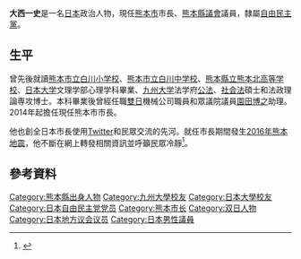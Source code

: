 {{Infobox Officeholder
| name  = 大西 一史
| original_name = 
| native_name_lang = 
| image =  
| imagesize = 
| country = {{JPN}}
| office           = [[File:Flag_of_Kumamoto,_Kumamoto.svg|22px]]第32、33任[[熊本縣|熊本縣]][[熊本市|熊本市]]市長
| term_start       = 2014年12月3日
| term_end         = 
| predecessor      = {{link-ja|幸山政史|幸山政史}}
| successor        = 
| office2 = {{flagicon|Kumamoto}}[[熊本縣議會|熊本縣議會]]議員
| term_start2 = 1997年12月21日
| term_end2 = 2014年10月6日
|constituency2 = [[熊本市|熊本市]]選区
| birth_date = {{birth date and age|1967|12|9}}
| birth_place = {{JPN}}[[熊本縣|熊本縣]][[熊本市|熊本市]]
| native_place = 
| parents = 
| relatives = 
| spouse = 
| party = （[[無黨籍|無黨籍]]→）<br />（[[自由民主党_(日本)|自由民主党]]→）<br />無黨籍
| alma_mater   = [[九州大学|九州大学]]大學院法學府
| website      = [https://www.kazufumi.com 官方網站]
}}
'''大西一史'''{{BD|1967年|12月9日|||}}是一名[[日本|日本]]政治人物，現任[[熊本市|熊本市]]市長、[[熊本縣議會|熊本縣議會]]議員，隸屬[[自由民主黨_(日本)|自由民主黨]]。

==生平==
曾先後就讀[[熊本市立白川小学校|熊本市立白川小学校]]、[[熊本市立白川中学校|熊本市立白川中学校]]、[[熊本縣立熊本北高等学校|熊本縣立熊本北高等学校]]、[[日本大学|日本大学]]文理学部心理学科畢業、[[九州大学|九州大学]]法学府[[公法|公法]]、[[社会法|社会法]]碩士和法政理論専攻博士。本科畢業後曾經任職[[雙日|雙日]]機械公司職員和眾議院議員[[園田博之|園田博之]]助理。2014年起擔任現任熊本市市長。

他也創全日本市長使用[[Twitter|Twitter]]和民眾交流的先河。就任市長期間發生[[2016年熊本地震|2016年熊本地震]]，他不斷在網上轉發相關資訊並呼籲民眾冷靜<ref>{{Cite web |url=http://news.eastday.com/w/20160416/u1a9302911p1.html |title=日本再次发生7.3级地震 当地居民在睡梦中被震醒 |access-date=2016-04-22 |archive-date=2020-05-15 |archive-url=https://web.archive.org/web/20200515152128/http://news.eastday.com/w/20160416/u1a9302911p1.html |dead-url=no }}</ref>。

==參考資料==
{{Reflist}}

{{政令指定都市市長}}

{{DEFAULTSORT:Onishi Kazufumi}}
[[Category:熊本縣出身人物|Category:熊本縣出身人物]]
[[Category:九州大學校友|Category:九州大學校友]]
[[Category:日本大學校友|Category:日本大學校友]]
[[Category:日本自由民主党党员|Category:日本自由民主党党员]]
[[Category:熊本市长|Category:熊本市长]]
[[Category:双日人物|Category:双日人物]]
[[Category:日本地方议会议员|Category:日本地方议会议员]]
[[Category:日本男性議員|Category:日本男性議員]]